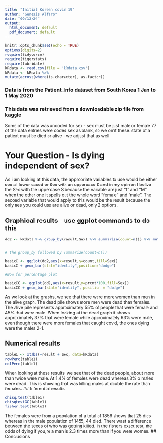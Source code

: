 ```yaml
---
title: "Initial Korean covid 19"
author: "Genesis Alfaro"
date: "06/12/24"
output:
  html_document: default
  pdf_document: default
---
```


```r
knitr::opts_chunk$set(echo = TRUE)
options(digits=2)
require(tidyverse)
require(tigerstats)
require(lubridate)
kRdata <- read.csv(file = 'kRdata.csv')
kRdata <- kRdata %>%
mutate(across(where(is.character), as.factor))

```
### Data is from the Patient_Info dataset from South Korea 1 Jan to 1 May 2020
### This data was retrieved from a downloadable zip file from kaggle

Some of the data was uncoded for sex - sex must be just male or female
77 of the data entries were coded sex  as blank, so we omit these.
state of a patient must be died or alive - we adjust that as well   
  
# Your Question - Is dying independent of sex?
As i am looking at this data, the appropriate variables to use would be either sex all lower cased or Sex with an uppercase S and in my opinion I belive the Sex with the uppercase S because the variable are just "f" and "M" when the other one it spells out the whole word "female" and "male". The second variable that would apply to this would be the result because the only nes you could use are alive or dead, only 2 options.





## Graphical results - use ggplot commands to do this  
```r
dd2 <- kRdata %>% group_by(result,Sex) %>% summarize(count=n()) %>% mutate(prcnt=count/sum(count))


# the group_by followed by summarize(count=n())

basicC <- ggplot(dd2,aes(x=result,y=count,fill=Sex))
basicC + geom_bar(stat="identity",position="dodge")

#Now for percentage plot

basicCC <- ggplot(dd2,aes(x=result,y=prcnt*100,fill=Sex)) 
basicCC + geom_bar(stat="identity", position = "dodge")
```

As we look at the graphs, we see that there were more women than men in the alive graph. The dead pile shows more men were dead than females. The alive pile represents approximately 55% of people that were female and 45% that were male. When looking at the dead graph it shows approximately 37% that were female while approximately 63% were male, even though there were more females that caught covid, the ones dying were the males 2-1.
  





  
## Numerical results
```r
table1 <- xtabs(~result + Sex, data=kRdata)
rowPerc(table1)
colPerc(table1)
```
When looking at these results, we see that of the dead people, about more than twice were male. At 1.4% of females were dead whereas 3% o males were dead. This is showing that was killing males at double the rate than females.
## Inferential results 
```r
chisq.test(table1)
chisqtestGC(table1)
fisher.test(table1)
```

The females were from a population of a total of 1856 shows that 25 dies whereas in the male population of 1455, 44 died. There wast a difference between the sexes of who was getting killed. In the fishers exact test, the odds of dying if you,re a man is 2.3 times more than if you were  women.
## Conclusions

